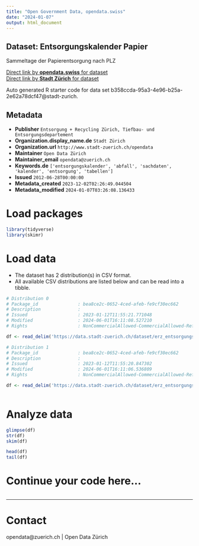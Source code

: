 ```yaml
---
title: "Open Government Data, opendata.swiss"
date: "2024-01-07"
output: html_document
---
```


## Dataset: Entsorgungskalender Papier

Sammeltage der Papierentsorgung nach PLZ

[Direct link by **opendata.swiss** for dataset](https://opendata.swiss/de/dataset/entsorgungskalender-papier2)<br>
[Direct link by **Stadt Zürich** for dataset](https://data.stadt-zuerich.ch/dataset/erz_entsorgungskalender_papier)

Auto generated R starter code for data set b358ccda-95a3-4e96-b25a-2e62a78dcf47@stadt-zurich.

## Metadata

- **Publisher** `Entsorgung + Recycling Zürich, Tiefbau- und Entsorgungsdepartement`
- **Organization.display_name.de** `Stadt Zürich`
- **Organization.url** `http://www.stadt-zuerich.ch/opendata`
- **Maintainer** `Open Data Zürich`
- **Maintainer_email** `opendata@zuerich.ch`
- **Keywords.de** `['entsorgungskalender', 'abfall', 'sachdaten', 'kalender', 'entsorgung', 'tabellen']`
- **Issued** `2012-06-28T00:00:00`
- **Metadata_created** `2023-12-02T02:26:49.044504`
- **Metadata_modified** `2024-01-07T03:26:08.136433`


# Load packages

```r

library(tidyverse)
library(skimr)

```

# Load data

-   The dataset has 2 distribution(s) in CSV format.
-   All available CSV distributions are listed below and can be read into a tibble.

```r

# Distribution 0
# Package_id               : bea8ce2c-0652-4ced-afeb-fe9cf30ec662
# Description              : 
# Issued                   : 2023-01-12T11:55:21.771048
# Modified                 : 2024-06-01T16:11:08.527210
# Rights                   : NonCommercialAllowed-CommercialAllowed-ReferenceNotRequired

df <- read_delim('https://data.stadt-zuerich.ch/dataset/erz_entsorgungskalender_papier/download/entsorgungskalender_papier_2024.csv')

# Distribution 1
# Package_id               : bea8ce2c-0652-4ced-afeb-fe9cf30ec662
# Description              : 
# Issued                   : 2023-01-12T11:55:20.847302
# Modified                 : 2024-06-01T16:11:06.536809
# Rights                   : NonCommercialAllowed-CommercialAllowed-ReferenceNotRequired

df <- read_delim('https://data.stadt-zuerich.ch/dataset/erz_entsorgungskalender_papier/download/entsorgungskalender_papier_2023.csv')



```

# Analyze data

```r

glimpse(df)
str(df)
skim(df)

head(df)
tail(df)

```

# Continue your code here...

```r

```

------------------------------------------------------------------------

# Contact

opendata@zuerich.ch | Open Data Zürich

